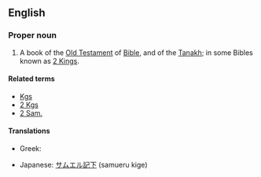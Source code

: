 ==English==
{{book of the Bible|Books of Samuel}}

===Proper noun===
{{en-proper-noun}}
# {{biblical}}  A book of the [[Old Testament]] of [[Bible]], and of the [[Tanakh]]; in some Bibles known as [[2 Kings]].

====Related terms====
*[[Kgs]]
*[[2 Kgs]]
*[[2 Sam.]]

====Translations====
{{trans-top|book of the Bible}}
*Greek: {{t|el|Β' Σαμουήλ||tr=B' Samouíl|sc=Grek}}
{{trans-mid}}
*Japanese: [[サムエル記下]] (samueru kige)
{{trans-bottom}}